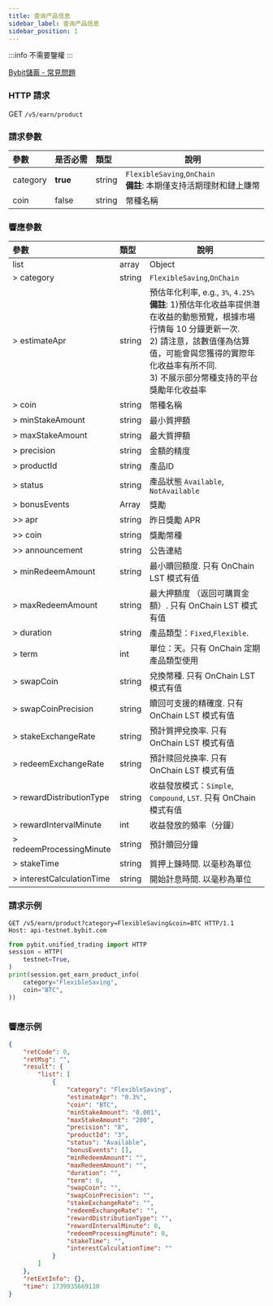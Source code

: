 ```yaml
---
title: 查询产品信息
sidebar_label: 查询产品信息
sidebar_position: 1
---
```

:::info
不需要鑒權
:::

[Bybit儲蓄 - 常見問題](https://www.bybit.com/zh-TW/help-center/article/FAQ-Bybit-Savings)

### HTTP 請求
GET `/v5/earn/product`

### 請求參數
| 參數 | 是否必需 | 類型 | 說明|
|:----- |:-------|:-----|------ |
|category|**true**|string|`FlexibleSaving`,`OnChain` <br/>**備註**: 本期僅支持活期理財和鏈上賺幣|
|coin|false|string|幣種名稱 |

### 響應參數
| 參數 | 類型 | 說明|
|:----- |:-----|----- |
|list|array|Object|
|> category|string |`FlexibleSaving`,`OnChain` |
|> estimateApr|string |預估年化利率, e.g., `3%`, `4.25%`<br/>**備註**: 1)預估年化收益率提供潛在收益的動態預覽，根據市場行情每 10 分鐘更新一次. <br/>2) 請注意，該數值僅為估算值，可能會與您獲得的實際年化收益率有所不同.<br/>3) 不展示部分幣種支持的平台獎勵年化收益率|
|> coin|string |幣種名稱|
|> minStakeAmount|string |最小質押額 |
|> maxStakeAmount|string |最大質押額 |
|> precision|string |金額的精度 |
|> productId|string |產品ID|
|> status|string |產品狀態 `Available`, `NotAvailable`|
|> bonusEvents|Array |獎勵 |
|>> apr|string |昨日獎勵 APR |
|>> coin|string |獎勵幣種 |
|>> announcement|string |公告連結 |
|> minRedeemAmount|string |最小贖回額度. 只有 OnChain LST 模式有值 |
|> maxRedeemAmount|string |最大押額度 （返回可購買金額）. 只有 OnChain LST 模式有值 |
|> duration|string |產品類型：`Fixed`,`Flexible`. |
|> term|int |單位：天。只有 OnChain 定期產品類型使用|
|> swapCoin|string |兌換幣種. 只有 OnChain LST 模式有值 |
|> swapCoinPrecision|string |贖回可支援的精確度. 只有 OnChain LST 模式有值 |
|> stakeExchangeRate|string |預計質押兌換率. 只有 OnChain LST 模式有值 |
|> redeemExchangeRate|string |預計赎回兑换率. 只有 OnChain LST 模式有值|
|> rewardDistributionType|string |收益發放模式：`Simple`, `Compound`, `LST`. 只有 OnChain 模式有值 |
|> rewardIntervalMinute|int |收益發放的頻率（分鐘） |
|> redeemProcessingMinute|string |預計贖回分鐘|
|> stakeTime|string |質押上鍊時間. 以毫秒為單位|
|> interestCalculationTime|string |開始計息時間. 以毫秒為單位|

### 請求示例

<Tabs groupId="programming-languages">
<TabItem value="http" label="HTTP">

```http
GET /v5/earn/product?category=FlexibleSaving&coin=BTC HTTP/1.1
Host: api-testnet.bybit.com
```

</TabItem>
<TabItem value="python" label="Python">

```python
from pybit.unified_trading import HTTP
session = HTTP(
    testnet=True,
)
print(session.get_earn_product_info(
    category="FlexibleSaving",
    coin="BTC",
))
```

</TabItem>

<TabItem value="Node" label="Node.js">

```n4js

```

</TabItem>
</Tabs>

### 響應示例

```json
{
    "retCode": 0,
    "retMsg": "",
    "result": {
        "list": [
            {
                "category": "FlexibleSaving",
                "estimateApr": "0.3%",
                "coin": "BTC",
                "minStakeAmount": "0.001",
                "maxStakeAmount": "200",
                "precision": "8",
                "productId": "3",
                "status": "Available",
                "bonusEvents": [],
                "minRedeemAmount": "",
                "maxRedeemAmount": "",
                "duration": "",
                "term": 0,
                "swapCoin": "",
                "swapCoinPrecision": "",
                "stakeExchangeRate": "",
                "redeemExchangeRate": "",
                "rewardDistributionType": "",
                "rewardIntervalMinute": 0,
                "redeemProcessingMinute": 0,
                "stakeTime": "",
                "interestCalculationTime": ""
            }
        ]
    },
    "retExtInfo": {},
    "time": 1739935669110
}
```
